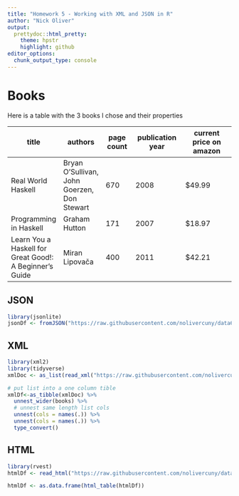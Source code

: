 ```yaml
---
title: "Homework 5 - Working with XML and JSON in R"
author: "Nick Oliver"
output:
  prettydoc::html_pretty:
    theme: hpstr
    highlight: github
editor_options: 
  chunk_output_type: console
---
```


# Books 

Here is a table with the 3 books I chose and their properties

|title|authors|page count|publication year|current price on amazon|
|-----|-------|----------|----------------|-----------------------|
|Real World Haskell|Bryan O'Sullivan, John Goerzen, Don Stewart|670|2008|$49.99|
|Programming in Haskell|Graham Hutton|171|2007|$18.97|
|Learn You a Haskell for Great Good!: A Beginner's Guide|Miran Lipovača|400|2011|$42.21|

## JSON

```r
library(jsonlite)
jsonDf <- fromJSON("https://raw.githubusercontent.com/nolivercuny/data607/master/homework5/books.json")
```

## XML

```r
library(xml2)
library(tidyverse)
xmlDoc <- as_list(read_xml("https://raw.githubusercontent.com/nolivercuny/data607/master/homework5/books.xml"))

# put list into a one column tible
xmlDf<-as_tibble(xmlDoc) %>%
  unnest_wider(books) %>%
  # unnest same length list cols
  unnest(cols = names(.)) %>%
  unnest(cols = names(.)) %>%
  type_convert()
```


## HTML

```r
library(rvest)
htmlDf <- read_html("https://raw.githubusercontent.com/nolivercuny/data607/master/homework5/books.html")

htmlDf <- as.data.frame(html_table(htmlDf))
```


